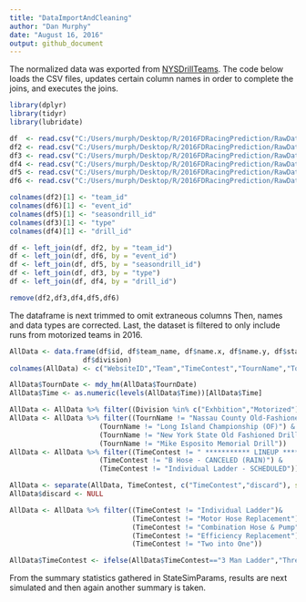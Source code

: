 ```yaml
---
title: "DataImportAndCleaning"
author: "Dan Murphy"
date: "August 16, 2016"
output: github_document
---
```


The normalized data was exported from [NYSDrillTeams](http://www.nysdrillteams.com).  The code below loads the CSV files, updates certain column names in order to complete the joins, and executes the joins.   

```r
library(dplyr)
library(tidyr)
library(lubridate)
```

```r
df  <- read.csv("C:/Users/murph/Desktop/R/2016FDRacingPrediction/RawData/nysdt_events_results.csv")
df2 <- read.csv("C:/Users/murph/Desktop/R/2016FDRacingPrediction/RawData/nysdt_teams.csv")
df3 <- read.csv("C:/Users/murph/Desktop/R/2016FDRacingPrediction/RawData/nysdt_eventtypes.csv")
df4 <- read.csv("C:/Users/murph/Desktop/R/2016FDRacingPrediction/RawData/nysdt_drills.csv")
df5 <- read.csv("C:/Users/murph/Desktop/R/2016FDRacingPrediction/RawData/nysdt_seasons_drills.csv")
df6 <- read.csv("C:/Users/murph/Desktop/R/2016FDRacingPrediction/RawData/nysdt_seasons_events.csv")

colnames(df2)[1] <- "team_id"
colnames(df6)[1] <- "event_id"
colnames(df5)[1] <- "seasondrill_id"
colnames(df3)[1] <- "type"
colnames(df4)[1] <- "drill_id"

df <- left_join(df, df2, by = "team_id")
df <- left_join(df, df6, by = "event_id")
df <- left_join(df, df5, by = "seasondrill_id")
df <- left_join(df, df3, by = "type")
df <- left_join(df, df4, by = "drill_id")

remove(df2,df3,df4,df5,df6)
```

The dataframe is next trimmed to omit extraneous columns  Then, names and data types are corrected.  Last, the dataset is filtered to only include runs from motorized teams in 2016. 

```r
AllData <- data.frame(df$id, df$team_name, df$name.x, df$name.y, df$start_date.y, df$rank,df$performance,    
                  df$division)
colnames(AllData) <- c("WebsiteID","Team","TimeContest","TournName","TournDate","Rank","Time","Division")

AllData$TournDate <- mdy_hm(AllData$TournDate)
AllData$Time <- as.numeric(levels(AllData$Time))[AllData$Time]

AllData <- AllData %>% filter((Division %in% c("Exhbition","Motorized")) & (TournDate > ymd("2016/01/01"))) 
AllData <- AllData %>% filter((TournName != "Nassau County Old-Fashioned") & 
                      (TournName != "Long Island Championship (OF)") & 
                      (TournName != "New York State Old Fashioned Drill")& 
                      (TournName != "Mike Esposito Memorial Drill"))
AllData <- AllData %>% filter((TimeContest != " *********** LINEUP ***********") & 
                      (TimeContest != "B Hose - CANCELED (RAIN)") & 
                      (TimeContest != "Individual Ladder - SCHEDULED"))

AllData <- separate(AllData, TimeContest, c("TimeContest","discard"), sep = " - ")
AllData$discard <- NULL

AllData <- AllData %>% filter((TimeContest != "Individual Ladder")& 
                              (TimeContest != "Motor Hose Replacement")& 
                              (TimeContest != "Combination Hose & Pump")& 
                              (TimeContest != "Efficiency Replacement")& 
                              (TimeContest != "Two into One"))

AllData$TimeContest <- ifelse(AllData$TimeContest=="3 Man Ladder","Three Man Ladder",AllData$TimeContest)

```

From the summary statistics gathered in StateSimParams, results are next simulated and then again another summary is taken.  



